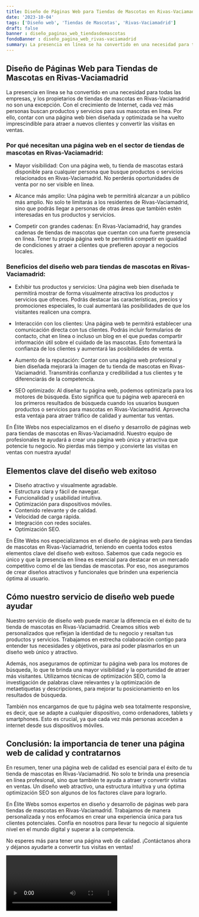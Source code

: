 ```yaml
---
title: Diseño de Páginas Web para Tiendas de Mascotas en Rivas-Vaciamadrid
date: '2023-10-04'
tags: ['Diseño web', 'Tiendas de Mascotas', 'Rivas-Vaciamadrid']
draft: false
banner : diseño_paginas_web_tiendasdemascotas
fondoBanner : diseño_pagina_web_rivas-vaciamadrid
summary: La presencia en línea se ha convertido en una necesidad para todas las empresas, y los propietarios de tiendas de mascotas en RivasVaciamadrid no son una excepción. Con el crecimiento de Internet, cada vez más personas buscan productos y servicios para sus mascotas en línea. Por ello, contar con una página web bien diseñada y optimizada se ha vuelto imprescindible para atraer a nuevos clientes y convertir las visitas en ventas.
---
```


## Diseño de Páginas Web para Tiendas de Mascotas en Rivas-Vaciamadrid

La presencia en línea se ha convertido en una necesidad para todas las empresas, y los propietarios de tiendas de mascotas en Rivas-Vaciamadrid no son una excepción. Con el crecimiento de Internet, cada vez más personas buscan productos y servicios para sus mascotas en línea. Por ello, contar con una página web bien diseñada y optimizada se ha vuelto imprescindible para atraer a nuevos clientes y convertir las visitas en ventas.

### Por qué necesitan una página web en el sector de tiendas de mascotas en Rivas-Vaciamadrid:

- Mayor visibilidad: Con una página web, tu tienda de mascotas estará disponible para cualquier persona que busque productos o servicios relacionados en Rivas-Vaciamadrid. No perderás oportunidades de venta por no ser visible en línea.

- Alcance más amplio: Una página web te permitirá alcanzar a un público más amplio. No solo te limitarás a los residentes de Rivas-Vaciamadrid, sino que podrás llegar a personas de otras áreas que también estén interesadas en tus productos y servicios.

- Competir con grandes cadenas: En Rivas-Vaciamadrid, hay grandes cadenas de tiendas de mascotas que cuentan con una fuerte presencia en línea. Tener tu propia página web te permitirá competir en igualdad de condiciones y atraer a clientes que prefieren apoyar a negocios locales.

### Beneficios del diseño web para tiendas de mascotas en Rivas-Vaciamadrid:

- Exhibir tus productos y servicios: Una página web bien diseñada te permitirá mostrar de forma visualmente atractiva los productos y servicios que ofreces. Podrás destacar las características, precios y promociones especiales, lo cual aumentará las posibilidades de que los visitantes realicen una compra.

- Interacción con los clientes: Una página web te permitirá establecer una comunicación directa con tus clientes. Podrás incluir formularios de contacto, chat en línea o incluso un blog en el que puedas compartir información útil sobre el cuidado de las mascotas. Esto fomentará la confianza de los clientes y aumentará las posibilidades de venta.

- Aumento de la reputación: Contar con una página web profesional y bien diseñada mejorará la imagen de tu tienda de mascotas en Rivas-Vaciamadrid. Transmitirás confianza y credibilidad a tus clientes y te diferenciarás de la competencia.

- SEO optimizado: Al diseñar tu página web, podemos optimizarla para los motores de búsqueda. Esto significa que tu página web aparecerá en los primeros resultados de búsqueda cuando los usuarios busquen productos o servicios para mascotas en Rivas-Vaciamadrid. Aprovecha esta ventaja para atraer tráfico de calidad y aumentar tus ventas.

En Élite Webs nos especializamos en el diseño y desarrollo de páginas web para tiendas de mascotas en Rivas-Vaciamadrid. Nuestro equipo de profesionales te ayudará a crear una página web única y atractiva que potencie tu negocio. No pierdas más tiempo y ¡convierte las visitas en ventas con nuestra ayuda!

<GifSeo />

<Cta />

## Elementos clave del diseño web exitoso

- Diseño atractivo y visualmente agradable.
- Estructura clara y fácil de navegar.
- Funcionalidad y usabilidad intuitiva.
- Optimización para dispositivos móviles.
- Contenido relevante y de calidad.
- Velocidad de carga rápida.
- Integración con redes sociales.
- Optimización SEO.

En Élite Webs nos especializamos en el diseño de páginas web para tiendas de mascotas en Rivas-Vaciamadrid, teniendo en cuenta todos estos elementos clave del diseño web exitoso. Sabemos que cada negocio es único y que la presencia en línea es esencial para destacar en un mercado competitivo como el de las tiendas de mascotas. Por eso, nos aseguramos de crear diseños atractivos y funcionales que brinden una experiencia óptima al usuario.

## Cómo nuestro servicio de diseño web puede ayudar

Nuestro servicio de diseño web puede marcar la diferencia en el éxito de tu tienda de mascotas en Rivas-Vaciamadrid. Creamos sitios web personalizados que reflejan la identidad de tu negocio y resaltan tus productos y servicios. Trabajamos en estrecha colaboración contigo para entender tus necesidades y objetivos, para así poder plasmarlos en un diseño web único y atractivo.

Además, nos aseguramos de optimizar tu página web para los motores de búsqueda, lo que te brinda una mayor visibilidad y la oportunidad de atraer más visitantes. Utilizamos técnicas de optimización SEO, como la investigación de palabras clave relevantes y la optimización de metaetiquetas y descripciones, para mejorar tu posicionamiento en los resultados de búsqueda.

También nos encargamos de que tu página web sea totalmente responsive, es decir, que se adapte a cualquier dispositivo, como ordenadores, tablets y smartphones. Esto es crucial, ya que cada vez más personas acceden a internet desde sus dispositivos móviles.

## Conclusión: la importancia de tener una página web de calidad y contratarnos

En resumen, tener una página web de calidad es esencial para el éxito de tu tienda de mascotas en Rivas-Vaciamadrid. No solo te brinda una presencia en línea profesional, sino que también te ayuda a atraer y convertir visitas en ventas. Un diseño web atractivo, una estructura intuitiva y una óptima optimización SEO son algunos de los factores clave para lograrlo.

En Élite Webs somos expertos en diseño y desarrollo de páginas web para tiendas de mascotas en Rivas-Vaciamadrid. Trabajamos de manera personalizada y nos enfocamos en crear una experiencia única para tus clientes potenciales. Confía en nosotros para llevar tu negocio al siguiente nivel en el mundo digital y superar a la competencia.

No esperes más para tener una página web de calidad. ¡Contáctanos ahora y déjanos ayudarte a convertir tus visitas en ventas!

<Video />

<CtaBot job='Tiendas de Mascotas' city='Rivas-Vaciamadrid'/>

<Gmaps query='Rivas-Vaciamadrid+españa+maps' />
